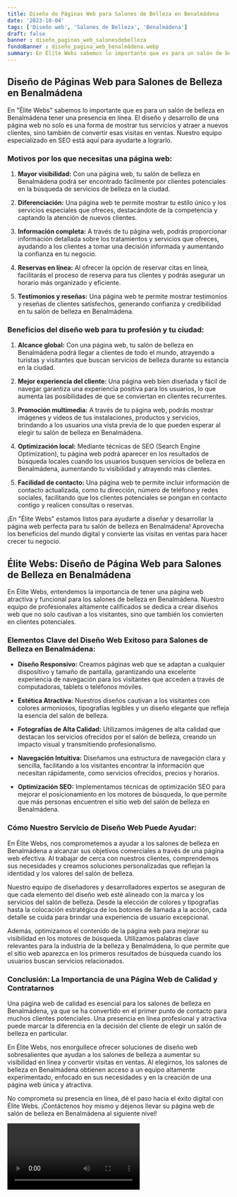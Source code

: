 ```yaml
---
title: Diseño de Páginas Web para Salones de Belleza en Benalmádena
date: '2023-10-04'
tags: ['Diseño web', 'Salones de Belleza', 'Benalmádena']
draft: false
banner : diseño_paginas_web_salonesdebelleza
fondoBanner : diseño_pagina_web_benalmádena.webp
summary: En Élite Webs sabemos lo importante que es para un salón de belleza en Benalmádena tener una presencia en línea. El diseño y desarrollo de una página web no solo es una forma de mostrar tus servicios y atraer a nuevos clientes, sino también de convertir esas visitas en ventas. Nuestro equipo especializado en SEO está aquí para ayudarte a lograrlo.
---
```


## Diseño de Páginas Web para Salones de Belleza en Benalmádena

En "Élite Webs" sabemos lo importante que es para un salón de belleza en Benalmádena tener una presencia en línea. El diseño y desarrollo de una página web no solo es una forma de mostrar tus servicios y atraer a nuevos clientes, sino también de convertir esas visitas en ventas. Nuestro equipo especializado en SEO está aquí para ayudarte a lograrlo.

### Motivos por los que necesitas una página web:

1. **Mayor visibilidad:** Con una página web, tu salón de belleza en Benalmádena podrá ser encontrado fácilmente por clientes potenciales en la búsqueda de servicios de belleza en la ciudad.

2. **Diferenciación:** Una página web te permite mostrar tu estilo único y los servicios especiales que ofreces, destacándote de la competencia y captando la atención de nuevos clientes.

3. **Información completa:** A través de tu página web, podrás proporcionar información detallada sobre los tratamientos y servicios que ofreces, ayudando a los clientes a tomar una decisión informada y aumentando la confianza en tu negocio.

4. **Reservas en línea:** Al ofrecer la opción de reservar citas en línea, facilitarás el proceso de reserva para tus clientes y podrás asegurar un horario más organizado y eficiente.

5. **Testimonios y reseñas:** Una página web te permite mostrar testimonios y reseñas de clientes satisfechos, generando confianza y credibilidad en tu salón de belleza en Benalmádena.

### Beneficios del diseño web para tu profesión y tu ciudad:

1. **Alcance global:** Con una página web, tu salón de belleza en Benalmádena podrá llegar a clientes de todo el mundo, atrayendo a turistas y visitantes que buscan servicios de belleza durante su estancia en la ciudad.

2. **Mejor experiencia del cliente:** Una página web bien diseñada y fácil de navegar garantiza una experiencia positiva para los usuarios, lo que aumenta las posibilidades de que se conviertan en clientes recurrentes.

3. **Promoción multimedia:** A través de tu página web, podrás mostrar imágenes y videos de tus instalaciones, productos y servicios, brindando a los usuarios una vista previa de lo que pueden esperar al elegir tu salón de belleza en Benalmádena.

4. **Optimización local:** Mediante técnicas de SEO (Search Engine Optimization), tu página web podrá aparecer en los resultados de búsqueda locales cuando los usuarios busquen servicios de belleza en Benalmádena, aumentando tu visibilidad y atrayendo más clientes.

5. **Facilidad de contacto:** Una página web te permite incluir información de contacto actualizada, como tu dirección, número de teléfono y redes sociales, facilitando que los clientes potenciales se pongan en contacto contigo y realicen consultas o reservas.

¡En "Élite Webs" estamos listos para ayudarte a diseñar y desarrollar la página web perfecta para tu salón de belleza en Benalmádena! Aprovecha los beneficios del mundo digital y convierte las visitas en ventas para hacer crecer tu negocio.

<GifSeo />

<Cta />

## Élite Webs: Diseño de Página Web para Salones de Belleza en Benalmádena

En Élite Webs, entendemos la importancia de tener una página web atractiva y funcional para los salones de belleza en Benalmádena. Nuestro equipo de profesionales altamente calificados se dedica a crear diseños web que no solo cautivan a los visitantes, sino que también los convierten en clientes potenciales. 

### Elementos Clave del Diseño Web Exitoso para Salones de Belleza en Benalmádena:

- **Diseño Responsivo:** Creamos páginas web que se adaptan a cualquier dispositivo y tamaño de pantalla, garantizando una excelente experiencia de navegación para los visitantes que acceden a través de computadoras, tablets o teléfonos móviles.

- **Estética Atractiva:** Nuestros diseños cautivan a los visitantes con colores armoniosos, tipografías legibles y un diseño elegante que refleja la esencia del salón de belleza.

- **Fotografías de Alta Calidad:** Utilizamos imágenes de alta calidad que destacan los servicios ofrecidos por el salón de belleza, creando un impacto visual y transmitiendo profesionalismo.

- **Navegación Intuitiva:** Diseñamos una estructura de navegación clara y sencilla, facilitando a los visitantes encontrar la información que necesitan rápidamente, como servicios ofrecidos, precios y horarios.

- **Optimización SEO:** Implementamos técnicas de optimización SEO para mejorar el posicionamiento en los motores de búsqueda, lo que permite que más personas encuentren el sitio web del salón de belleza en Benalmádena.

### Cómo Nuestro Servicio de Diseño Web Puede Ayudar:

En Élite Webs, nos comprometemos a ayudar a los salones de belleza en Benalmádena a alcanzar sus objetivos comerciales a través de una página web efectiva. Al trabajar de cerca con nuestros clientes, comprendemos sus necesidades y creamos soluciones personalizadas que reflejan la identidad y los valores del salón de belleza.

Nuestro equipo de diseñadores y desarrolladores expertos se aseguran de que cada elemento del diseño web esté alineado con la marca y los servicios del salón de belleza. Desde la elección de colores y tipografías hasta la colocación estratégica de los botones de llamada a la acción, cada detalle se cuida para brindar una experiencia de usuario excepcional.

Además, optimizamos el contenido de la página web para mejorar su visibilidad en los motores de búsqueda. Utilizamos palabras clave relevantes para la industria de la belleza y Benalmádena, lo que permite que el sitio web aparezca en los primeros resultados de búsqueda cuando los usuarios buscan servicios relacionados.

### Conclusión: La Importancia de una Página Web de Calidad y Contratarnos

Una página web de calidad es esencial para los salones de belleza en Benalmádena, ya que se ha convertido en el primer punto de contacto para muchos clientes potenciales. Una presencia en línea profesional y atractiva puede marcar la diferencia en la decisión del cliente de elegir un salón de belleza en particular.

En Élite Webs, nos enorgullece ofrecer soluciones de diseño web sobresalientes que ayudan a los salones de belleza a aumentar su visibilidad en línea y convertir visitas en ventas. Al elegirnos, los salones de belleza en Benalmádena obtienen acceso a un equipo altamente experimentado, enfocado en sus necesidades y en la creación de una página web única y atractiva.

No comprometa su presencia en línea, dé el paso hacia el éxito digital con Élite Webs. ¡Contáctenos hoy mismo y déjenos llevar su página web de salón de belleza en Benalmádena al siguiente nivel!

<Video />

<CtaBot job='Salones de Belleza' city='Benalmádena'/>

<Gmaps query='Benalmádena+españa+maps' />
